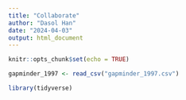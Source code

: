 ```yaml
---
title: "Collaborate"
author: "Dasol Han"
date: "2024-04-03"
output: html_document
---
```


```r
knitr::opts_chunk$set(echo = TRUE)
```

```r
gapminder_1997 <- read_csv("gapminder_1997.csv")
```

```r
library(tidyverse)
```